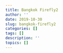 ```yaml
---
title: Bangkok Firefly2
author: ''
date: 2019-10-30
slug: bangkok-firefly2
categories: []
tags: []
description: ''
topics: []
---
```



